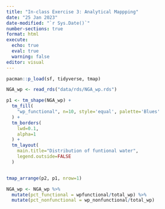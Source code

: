 ```yaml
---
title: "In-class Exercise 3: Analytical Mappping"
date: "25 Jan 2023"
date-modified: "`r Sys.Date()`"
number-sections: true
format: html
execute: 
  echo: true
  eval: true
  warning: false
editor: visual
---
```


```r
pacman::p_load(sf, tidyverse, tmap)
```

```r
NGA_wp <- read_rds("data/rds/NGA_wp.rds")
```

```r
p1 <- tm_shape(NGA_wp) +
  tm_fill(
    "wp_functional", n=10, style='equal', palette='Blues'
  ) +
  tm_borders(
    lwd=0.1,
    alpha=1
  ) +
  tm_layout(
    main.title="Distribution of funtional water",
    legend.outside=FALSE
  )
```

```r

```

```r
tmap_arrange(p2, p1, nrow=1)
```

```r
NGA_wp <- NGA_wp %>%
  mutate(pct_functional = wpfunctional/total_wp) %>%
  mutate(pct_nonfunctional = wp_nonfunctional/total_wp)
```
